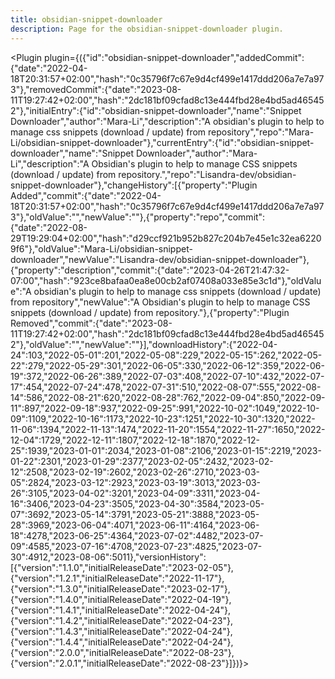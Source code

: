 ---
title: obsidian-snippet-downloader
description: Page for the obsidian-snippet-downloader plugin.
---


<Plugin plugin={({"id":"obsidian-snippet-downloader","addedCommit":{"date":"2022-04-18T20:31:57+02:00","hash":"0c35796f7c67e9d4cf499e1417ddd206a7e7a973"},"removedCommit":{"date":"2023-08-11T19:27:42+02:00","hash":"2dc181bf09cfad8c13e444fbd28e4bd5ad465452"},"initialEntry":{"id":"obsidian-snippet-downloader","name":"Snippet Downloader","author":"Mara-Li","description":"A obsidian's plugin to help to manage css snippets (download / update) from repository","repo":"Mara-Li/obsidian-snippet-downloader"},"currentEntry":{"id":"obsidian-snippet-downloader","name":"Snippet Downloader","author":"Mara-Li","description":"A Obsidian's plugin to help to manage CSS snippets (download / update) from repository.","repo":"Lisandra-dev/obsidian-snippet-downloader"},"changeHistory":[{"property":"Plugin Added","commit":{"date":"2022-04-18T20:31:57+02:00","hash":"0c35796f7c67e9d4cf499e1417ddd206a7e7a973"},"oldValue":"","newValue":""},{"property":"repo","commit":{"date":"2022-08-29T19:29:04+02:00","hash":"d29ccf921b952b827c204b7e45e1c32ea62209f6"},"oldValue":"Mara-Li/obsidian-snippet-downloader","newValue":"Lisandra-dev/obsidian-snippet-downloader"},{"property":"description","commit":{"date":"2023-04-26T21:47:32-07:00","hash":"923ce8bafaa0ea8e00cb2af07408a033e85e3c1d"},"oldValue":"A obsidian's plugin to help to manage css snippets (download / update) from repository","newValue":"A Obsidian's plugin to help to manage CSS snippets (download / update) from repository."},{"property":"Plugin Removed","commit":{"date":"2023-08-11T19:27:42+02:00","hash":"2dc181bf09cfad8c13e444fbd28e4bd5ad465452"},"oldValue":"","newValue":""}],"downloadHistory":{"2022-04-24":103,"2022-05-01":201,"2022-05-08":229,"2022-05-15":262,"2022-05-22":279,"2022-05-29":301,"2022-06-05":330,"2022-06-12":359,"2022-06-19":372,"2022-06-26":389,"2022-07-03":408,"2022-07-10":432,"2022-07-17":454,"2022-07-24":478,"2022-07-31":510,"2022-08-07":555,"2022-08-14":586,"2022-08-21":620,"2022-08-28":762,"2022-09-04":850,"2022-09-11":897,"2022-09-18":937,"2022-09-25":991,"2022-10-02":1049,"2022-10-09":1109,"2022-10-16":1173,"2022-10-23":1251,"2022-10-30":1320,"2022-11-06":1394,"2022-11-13":1474,"2022-11-20":1554,"2022-11-27":1650,"2022-12-04":1729,"2022-12-11":1807,"2022-12-18":1870,"2022-12-25":1939,"2023-01-01":2034,"2023-01-08":2106,"2023-01-15":2219,"2023-01-22":2301,"2023-01-29":2377,"2023-02-05":2432,"2023-02-12":2508,"2023-02-19":2602,"2023-02-26":2710,"2023-03-05":2824,"2023-03-12":2923,"2023-03-19":3013,"2023-03-26":3105,"2023-04-02":3201,"2023-04-09":3311,"2023-04-16":3406,"2023-04-23":3505,"2023-04-30":3584,"2023-05-07":3692,"2023-05-14":3791,"2023-05-21":3888,"2023-05-28":3969,"2023-06-04":4071,"2023-06-11":4164,"2023-06-18":4278,"2023-06-25":4364,"2023-07-02":4482,"2023-07-09":4585,"2023-07-16":4708,"2023-07-23":4825,"2023-07-30":4912,"2023-08-06":5011},"versionHistory":[{"version":"1.1.0","initialReleaseDate":"2023-02-05"},{"version":"1.2.1","initialReleaseDate":"2022-11-17"},{"version":"1.3.0","initialReleaseDate":"2023-02-17"},{"version":"1.4.0","initialReleaseDate":"2022-04-19"},{"version":"1.4.1","initialReleaseDate":"2022-04-24"},{"version":"1.4.2","initialReleaseDate":"2022-04-23"},{"version":"1.4.3","initialReleaseDate":"2022-04-24"},{"version":"1.4.4","initialReleaseDate":"2022-04-24"},{"version":"2.0.0","initialReleaseDate":"2022-08-23"},{"version":"2.0.1","initialReleaseDate":"2022-08-23"}]})}></Plugin>